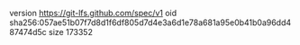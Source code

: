 version https://git-lfs.github.com/spec/v1
oid sha256:057ae51b07f7d8d1f6df805d7d4e3a6d1e78a681a95e0b41b0a96dd487474d5c
size 173352
